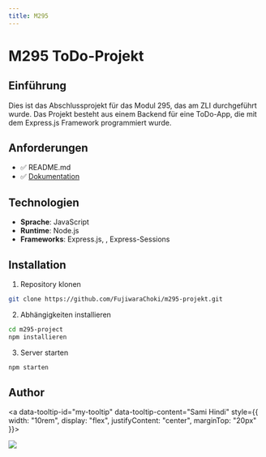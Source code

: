 ```yaml
---
title: M295
---
```


# M295 ToDo-Projekt

## Einführung

Dies ist das Abschlussprojekt für das Modul 295, das am ZLI durchgeführt wurde.
Das Projekt besteht aus einem Backend für eine ToDo-App, die mit dem Express.js
Framework programmiert wurde.

## Anforderungen

- ✅ README.md
- ✅ [Dokumentation](https://m295.samihindi.com)

## Technologien

- **Sprache**: JavaScript
- **Runtime**: Node.js
- **Frameworks**: Express.js, , Express-Sessions

## Installation

1. Repository klonen
```bash copy
git clone https://github.com/FujiwaraChoki/m295-projekt.git
```
2. Abhängigkeiten installieren
```bash copy
cd m295-project
npm installieren
```
3. Server starten
```bash copy
npm starten
```

## Author

<Tooltip id="my-tooltip" />

<a data-tooltip-id="my-tooltip" data-tooltip-content="Sami Hindi" style={{
      width: "10rem",
      display: "flex",
      justifyContent: "center",
      marginTop: "20px"
  }}>
  <div class="avatar">
      <img src='https://i.imgur.com/L211JsQ.jpg' style={{
          borderRadius: "50%",
      }} />
  </div>
</a>